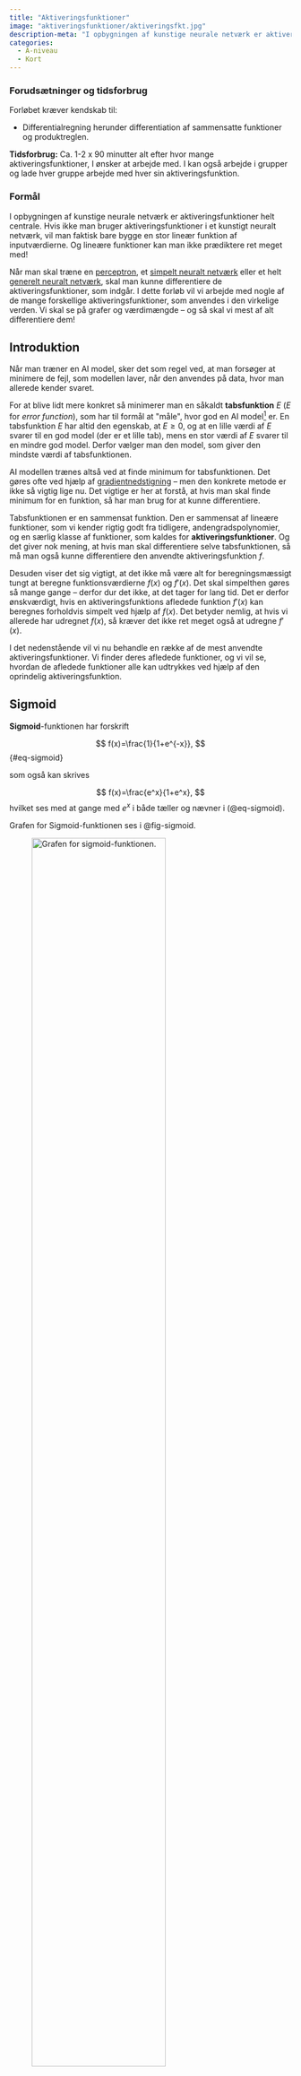 ```yaml
---
title: "Aktiveringsfunktioner"
image: "aktiveringsfunktioner/aktiveringsfkt.jpg"
description-meta: "I opbygningen af kunstige neurale netværk er aktiveringsfunktioner helt centrale. Og aktiveringsfunktioner skal differentieres -- det handler dette forløb om."
categories:
  - A-niveau
  - Kort
---
```


::: {.callout-caution collapse="true" appearance="minimal"}
### Forudsætninger og tidsforbrug
Forløbet kræver kendskab til:

+ Differentialregning herunder differentiation af sammensatte funktioner og produktreglen.

**Tidsforbrug:** Ca. 1-2 x 90 minutter alt efter hvor mange aktiveringsfunktioner, I ønsker at arbejde med. I kan også arbejde i grupper og lade hver gruppe arbejde med hver sin aktiveringsfunktion.

:::


::: {.purpose}

### Formål

I opbygningen af kunstige neurale netværk er aktiveringsfunktioner helt centrale. Hvis ikke man bruger aktiveringsfunktioner i et kunstigt neuralt netværk, vil man faktisk bare bygge en stor lineær funktion af inputværdierne. Og lineære funktioner kan man ikke prædiktere ret meget med!

Når man skal træne en [perceptron](../materialer/perceptron/perceptron.qmd), et [simpelt neuralt netværk](../materialer/simple_neurale_net/simple_neurale_net.qmd) eller et helt [generelt neuralt netværk](../materialer/neurale_net/neurale_net.qmd), skal man kunne differentiere de aktiveringsfunktioner, som indgår. I dette forløb vil vi arbejde med nogle af de mange forskellige aktiveringsfunktioner, som anvendes i den virkelige verden. Vi skal se på grafer og værdimængde -- og så skal vi mest af alt differentiere dem!

:::

## Introduktion

Når man træner en AI model, sker det som regel ved, at man forsøger at minimere de fejl, som modellen laver, når den anvendes på data, hvor man allerede kender svaret. 

For at blive lidt mere konkret så minimerer man en såkaldt **tabsfunktion** $E$ ($E$ for *error function*), som har til formål at \"måle\", hvor god en AI model[^1] er. En tabsfunktion $E$ har altid den egenskab, at $E \geq 0$, og at en lille værdi af $E$ svarer til en god model (der er et lille tab), mens en stor værdi af $E$ svarer til en mindre god model. Derfor vælger man den model, som giver den mindste værdi af tabsfunktionen. 

[^1]: Med AI model tænker vi her på en perceptron, et simplet neuralt netværk, et generelt neuralt netværk eller en anden form for funktion, som kan bruges til at prædiktere et eller andet.

AI modellen trænes altså ved at finde minimum for tabsfunktionen. Det gøres ofte ved hjælp af [gradientnedstigning](../materialer/gradientnedstigning/gradientnedstigning.qmd) -- men den konkrete metode er ikke så vigtig lige nu. Det vigtige er her at forstå, at hvis man skal finde minimum for en funktion, så har man brug for at kunne differentiere. 

Tabsfunktionen er en sammensat funktion. Den er sammensat af lineære funktioner, som vi kender rigtig godt fra tidligere, andengradspolynomier,  og en særlig klasse af funktioner, som kaldes for **aktiveringsfunktioner**. Og det giver nok mening, at hvis man skal differentiere selve tabsfunktionen, så må man også  kunne differentiere den anvendte aktiveringsfunktion $f$. 

Desuden viser det sig vigtigt, at det ikke må være alt for beregningsmæssigt tungt at beregne funktionsværdierne $f(x)$ og $f'(x)$. Det skal simpelthen gøres så mange gange -- derfor dur det ikke, at det tager for lang tid. Det er derfor ønskværdigt, hvis en aktiveringsfunktions afledede funktion $f'(x)$ kan beregnes forholdvis simpelt ved hjælp af $f(x)$. Det betyder nemlig, at hvis vi allerede har udregnet $f(x)$, så kræver det ikke ret meget også at udregne $f'(x)$.    

I det nedenstående vil vi nu behandle en række af de mest anvendte aktiveringsfunktioner. Vi finder deres afledede funktioner, og vi vil se, hvordan de afledede funktioner alle kan udtrykkes ved hjælp af den oprindelig aktiveringsfunktion.


## Sigmoid

**Sigmoid**-funktionen har forskrift

$$
f(x)=\frac{1}{1+e^{-x}},
$$ {#eq-sigmoid}

som også kan skrives

$$
f(x)=\frac{e^x}{1+e^x},
$$
hvilket ses med at gange med $e^x$ i både tæller og nævner i (@eq-sigmoid).

Grafen for Sigmoid-funktionen ses i @fig-sigmoid.

![Grafen for sigmoid-funktionen.](aktiveringsfunktioner/sigmoid.png){width=75% #fig-sigmoid}

Det ser på @fig-sigmoid ud som om, at værdimængden for $f$ er det åbne interval[^2] $(0,1)$. Det skrives

$$
Vm(f)=(0,1).
$$


Hvis du vil have et lidt bedre argument for det, kan du læse i boksen herunder.

[^2]: Bemærk, at det åbne interval $(0,1)$ også kan skrives $]0,1[$. 

::: {.callout-tip collapse="true" appearance="minimal"}

## Argument for værdimængden for $f$

Vi vil her argumentere for, at værdimængden for $f$ er $(0,1)$. Vi vil starte med at se, at funktionsværdierne for $f$ ligger mellem $0$ og $1$.

Da både tæller og nævner i (@eq-sigmoid) er positive, så må $f(x)>0$. Og da

$$
1<1+e^{-x}
$$
så må

$$
\frac{1}{1+e^{-x}}<\frac{1+e^{-x}}{1+e^{-x}}=1.
$$

Det vil sige, at
$$
0 < f(x) < 1
$$
og derfor må værdimængden for $f$ være en del af intervallet $(0,1)$. Det kan skrives sådan her

$$
Vm(f) \subseteq (0,1).
$$
Vi vil nu vise, at vi kan komme lige så tæt på $0$ og $1$, som det skal være. Det vil med andre ord sige, at værdimængden for $f$ \"fylder\" hele intervallet $(0,1)$ ud.


På figuren herunder ses grafen for $e^{-x}$.

![](aktiveringsfunktioner/exp_minusx.png){width=50% fig-align="center"}

Da $e^{-x}$ er en aftagende eksponentialfunktion vil

$$
e^{-x} \rightarrow 0 \quad \textrm{når} \quad x \rightarrow \infty
$$
og

$$
e^{-x} \rightarrow \infty \quad \textrm{når} \quad x \rightarrow -\infty.
$$

Det betyder, at
$$
\frac{1}{1+e^{-x}} \rightarrow 1 \quad \textrm{når} \quad x \rightarrow \infty
$$

og

$$
\frac{1}{1+e^{-x}} \rightarrow 0 \quad \textrm{når} \quad x \rightarrow -\infty.
$$

Alt i alt har vi altså argumenteret for, at værdimængden for $f$ er $(0,1)$.

:::

De følgende opgaver går ud på at vise, at

$$
f'(x)= \frac{e^{-x}}{(1+e^{-x})^2}
$$
og at $f'(x)$ kan udtrykkes ved hjælp af $f(x)$ på denne måde

$$
f'(x)= f(x)\cdot (1-f(x)).
$$

::: {.callout-note collapse="false" appearance="minimal"}

### Opgave 1: Differentiation af sigmoid-funktionen

Vi skal vise, at
$$
f'(x)= \frac{e^{-x}}{(1+e^{-x})^2}.
$$
Vi skal starte med at se, at vi kan tænke på sigmoid-funktionen
$$
f(x)=\frac{1}{1+e^{-x}}.
$$
som en \"dobbelt sammensat\" funktion. Sigmoid-funktionen består nemlig af en brøk på formen
$\frac{1}{x}$ og af eksponentialfunktionen $e^{-x}$. 

Gør følgende:

* Start med at opskrive differentialkvotienten for 
$$\frac{1}{x} \quad \textrm{og} \quad e^{-x}.$$

* Brug ovenstående til at vise, at
$$
f'(x)= \frac{e^{-x}}{(1+e^{-x})^2}.
$$

:::


::: {.callout-note collapse="false" appearance="minimal"}
### Opgave 2: Omskrivning af $f'(x)$ for sigmoid-funktionen

Vi skal nu vise, at
$$
f'(x)= f(x)\cdot (1-f(x)).
$$
når 
$$
f(x)=\frac{1}{1+e^{-x}}.
$$

* Start med at udregne 
$$1-f(x).$$
*Hint! Sæt på fælles brøkstreg ved at skrive $1$ som $\frac{1+e^{-x}}{1+e^{-x}}$*.

* Vis nu at
$$
f(x)\cdot (1-f(x)) = \frac{e^{-x}}{(1+e^{-x})^2}=f'(x).
$$
*Husk, at man ganger to brøker med hinanden ved at gange tæller med tæller og nævner med nævner.*

:::

## Softsign

**Softsign**-funktionen har forskrift

$$
f(x)=\frac{x}{1+|x|}.
$$
Husk på at $|x|$ betyder den numeriske værdi af $x$. Det vil sige

$$
|x| = 
\begin{cases}
x & \textrm{hvis } x \geq 0 \\ 
-x & \textrm{hvis } x < 0 \\ 
\end{cases}
$$ {#eq-numerisk_x}
Det betyder for eksempel at $|7|=7$ og $|-7|=7$. Grafen for $|x|$ ses i @fig-numerisk_x.

![Grafen for $|x|$.](aktiveringsfunktioner/numerisk_x.png){width=75% #fig-numerisk_x}

Grafen for softsign-funktionen $f$ ses i @fig-softsign.

![Grafen for softsign-funktionen.](aktiveringsfunktioner/softsign.png){width=75% #fig-softsign}

Da den numeriske værdi af $x$ indgår i forskriften, kunne man få den tanke, at $f$ måske hverken er kontinuert eller differentiabel i $0$. For eksempel kan man i @fig-numerisk_x se, at $|x|$ ikke er differentiabel i $0$. 

Men bruger vi definitionen på $|x|$, får vi

$$
f(x) = 
\begin{cases}
\frac{x}{1+x} & \textrm{hvis } x \geq 0 \\
\\
\frac{x}{1-x} & \textrm{hvis } x < 0 \\
\end{cases}
$$ {#eq-def_softsign}

Ud fra denne omskrivning kan man vise, at $f$ rent faktisk er kontinuert i $0$. Det kan du læse mere om i boksen herunder, hvis du har lyst.

På @fig-softsign ser det ud som om, at værdimængden for $f$ er $(-1,1)$ (også det argumenterer vi for i boksen):

$$
Vm(f) = (-1,1).
$$

Det vil sige, at hvis vi skal bruge softsign-funktionen som aktiveringsfunktion, så skal targetværdierne være $\pm 1$.



::: {.callout-tip collapse="true" appearance="minimal"}

## Argument for kontinuitet i $0$ og værdimængde for $f$

Lad os først argumentere for, at $f$ er kontinuert i $0$. For det første ser vi, at $f(0)=0/(1+0)=0$ og $f(x) \rightarrow 0$, når $x$ nærmer sig $0$ både fra højre og venstre. Det betyder, at $f$ *er* kontinuert i $0$.

Vi vil herefter indse, at funktionsværdierne for $f$ ligger i $(-1,1)$. Ser vi på definitionen i (@eq-def_softsign), kan vi se, at vi skal inddele i to tilfælde, nemlig $x \geq 0$ og $x<0$:

-   **Tilfælde 1**

    Hvis $x \geq 0$, så er
    $$
    f(x)= \frac{x}{1+x}.
    $$
    Her er både tæller og nævner positiv, og derfor vil $-1<0<f(x)$. Da
    $$
    x < 1+x
    $$
    og $1+x$ er positiv vil
    $$
    f(x)=\frac{x}{1+x}<\frac{1+x}{1+x}=1.
    $$
    Altså er $-1<f(x)<1$ i det tilfælde, hvor $x \geq 0$. 

-   **Tilfælde 2**

    Hvis $x<0$, så er
    $$
    f(x) = \frac{x}{1-x}.
    $$
    Her er tælleren negativ, mens nævneren er positiv. Det vil sige, at $f(x)<0<1$. Nu er
    $$
    x-1<x<0.
    $$
    Da $x-1<0$, vil $-(x-1)>0$, og vi kan derfor dividere ovenstående igennem med $-(x-1)$ uden at ændre på ulighedstegnet:
    $$
    \frac{x-1}{-(x-1)}<\frac{x}{-(x-1)}.
    $$
    Da venstre side giver $-1$ og $-(x-1)=1-x$ får vi
    $$
    -1 < \frac{x}{1-x}=f(x).
    $$
    Alt i alt har vi altså også i dette tilfælde vist, at
    $$
    -1 < f(x) < 1.
    $$

Det vil sige, at $Vm(f) \subseteq (-1,1)$. 

Vi vil nu vise, at værdimængden for $f$ \"fylder\" hele intervallet $(-1,1)$ ud. Vi ser, at for store positive værdier af $x$ vil
$$
f(x)= \frac{x}{1+x} \approx \frac{x}{x}=1
$$
og for store negative værdier af $x$ vil 
$$
f(x)= \frac{x}{1-x} \approx \frac{x}{-x}=-1
$$
Det betyder, at 
$$
f(x) \rightarrow 1 \quad \textrm{når} \quad x \rightarrow \infty
$$
og 

$$
f(x) \rightarrow -1 \quad \textrm{når} \quad x \rightarrow - \infty
$$
hvilket stemmer fint overens med @fig-softsign. 

Vi har hermed vist, at $Vm(f) = (-1,1).$

:::

I nedenstående opgaver skal vi vise, at

$$
f'(x)=\frac{1}{\left ( 1+ |x| \right )^2}
$$ {#eq-softsign_diff1}

og at den afledte kan findes ved hjælp af funktionsværdien selv på denne måde

$$
f'(x)=(1-|f(x)|)^2.
$$ {#eq-softsign_diff2}


::: {.callout-note collapse="false" appearance="minimal"}
### Opgave 3: Differentiation af softsign-funktionen

For at vise at
$$
f'(x)=\frac{1}{\left ( 1+ |x| \right )^2}
$$
vil vi starte med at bruge en brøkregneregel til at omskrive funktionsudtrykket i (@eq-def_softsign):

$$
f(x) = 
\begin{cases}
x \cdot \frac{1}{1+x} & \textrm{hvis } x \geq 0 \\
\\
x \cdot \frac{1}{1-x} & \textrm{hvis } x < 0 \\
\end{cases}
$$ {#eq-def_softsign2}



* Antag først, at $x > 0$ og vis ved hjælp af produktreglen for differentiation, at
$$
f'(x)=\frac{1}{(1+x)^2} = \frac{1}{(1+|x|)^2}.
$$ {#eq-diff1_sigmoid}
*OBS! Du får på et tidspunkt brug for at sætte på fælles brøkstreg -- fællesnævneren er her $(1+x)^2$.*

* Antag nu, at $x<0$ og vis igen ved hjælp af produktreglen for differentiation at
$$
f'(x)=\frac{1}{(1-x)^2} = \frac{1}{(1+|x|)^2}.
$$ {#eq-diff2_sigmoid}

* Antag slutteligt, at $x=0$ og indsæt $x=0$ i både (@eq-diff1_sigmoid) og (@eq-diff2_sigmoid) og se, at du får det samme. Da $f'(0)$ giver det samme for de to grene af funktionen, siger man, at funktionen også er differentiabel i $x=0$.

* Tegn grafen for $f'$. Synes du, at det ser ud som om, at $f'$ er differentiabel?
:::


::: {.callout-note collapse="false" appearance="minimal"}
### Opgave 4: Omskrivning af $f'(x)$ for softsign-funktionen

Vi vil nu vise, at den afledede af softsign-funktionen kan udtrykkes ved hjælp af softsign-funktionen selv:
$$
f'(x)=(1-|f(x)|)^2.
$$

* Start med at overvise dig selv om, at
$$
|f(x)|=f(|x|)
$$
ved at bruge definitionen i (@eq-numerisk_x).

* Vis at 
$$
(1-f(|x|))^2 = \frac{1}{(1+|x|)^2}=f'(x)
$$
*Hint! Skriv $1$ som $\frac{1+|x|}{1+|x|}$.*

:::

## Hyperbolsk tangens

Funktionen hyperbolsk tangens, $\tanh$, har forskrift
$$
\tanh(x) = \frac{e^x-e^{-x}}{e^x+e^{-x}}
$$


Grafen for hyperbolsk tangens er vist i @fig-tanh.

![Grafen for hyperbolsk tangens.](aktiveringsfunktioner/tanh.png){width=75% #fig-tanh}

Ifølge figuren ser det ud til, at $Vm(f)=(-1,1)$. Det argumenterer vi nærmere for i boksen herunder.

::: {.callout-tip collapse="true" appearance="minimal"}

## Argument for værdimængden for $\tanh$

Vi starter med at vise, at

$$
-1 < \tanh(x) < 1.
$$
Da 
$$
- e^x - e^{-x} <e^x - e^{-x} < e^x + e^{-x}
$$
og $e^x + e^{-x}>0$ vil

$$
-1 = \frac{- e^x - e^{-x}}{e^x + e^{-x}} < \frac{e^x - e^{-x}}{e^x + e^{-x}} < \frac{e^x + e^{-x}}{e^x + e^{-x}} = 1.
$$
Altså er $-1 < \tanh(x)<1$. Vi mangler kun at argumentere for, at værdimængden for $\tanh$ \"fylder\" hele intervallet $(-1,1)$ ud.

På figuren herunder ses grafen for den voksende eksponentialfunktion $e^x$ (blå) og for den aftagende eksponentialfunktion $e^{-x}$ (grøn).

![](aktiveringsfunktioner/exp_plusminusx.png){width=50% fig-align="center"}

Her ses det, at for store positive værdier af $x$ er $e^{-x} \approx 0$. Det vil sige, at for store positive værdier af $x$ er

$$
\tanh(x)=\frac{e^x-e^{-x}}{e^x+e^{-x}} \approx \frac{e^x-0}{e^x+0}=\frac{e^x}{e^x}=1.
$$

Omvendt gælder for store negative værdier af $x$ er $e^x \approx 0$. Det vil sige, at for store negative værdier af $x$ er

$$
\tanh(x)=\frac{e^x-e^{-x}}{e^x+e^{-x}} \approx \frac{0-e^{-x}}{0+e^{-x}}=\frac{-e^{-x}}{e^{-x}}=-1.
$$
Det betyder, at 
$$
\tanh(x) \rightarrow 1 \quad \textrm{når} \quad x \rightarrow \infty
$$
og 

$$
\tanh(x) \rightarrow -1 \quad \textrm{når} \quad x \rightarrow - \infty
$$
hvilket stemmer fint overens med @fig-tanh. Man siger for øvrigt, at linjerne med ligning $y=-1$ og $y=1$ er vandrette asymptoter.

Altså har vi vist, at
$$
Vm(\tanh)=(-1,1).
$$





:::

I nedenstående opgave skal vi vise, at $\tanh$ differentieret er

$$
\tanh'(x)=1-\left ( \tanh(x) \right )^2. 
$$

For at bevise det er det nemmeste at bruge kvotientreglen for differentiation. Måske har du hørt om den -- måske har du ikke. Men her kommer den:

::: {.highlight }

**Kvotientreglen for differentiation **

$$
\left ( \frac{f}{g}\right)'(x) = \frac{f'(x) \cdot g(x)-f(x) \cdot g'(x)}{(g(x))^2}, \quad g(x) \neq 0
$$
:::

::: {.callout-note collapse="false" appearance="minimal"}
### Opgave 5: Differentiation af tanh-funktionen og omskrivning

Vi skal vise, at tangens hyperbolsk
$$
\tanh(x)=\frac{e^x-e^{-x}}{e^x+e^{-x}}
$$
differentieret er
$$
\tanh'(x)=1-\left ( \tanh(x) \right )^2. 
$$

* Brug kvotientreglen for differentiation til at vise, at
$$
\tanh'(x)= 1 - \left (\frac{e^x-e^{-x}}{e^x+e^{-x}} \right)^2
$$
*Hint! På et tidspunkt får du brug for brøkregnereglen $\frac{a+b}{c}=\frac{a}{c}+\frac{b}{c}$.*

* Brug definitionen af tangens hyperbolsk til at indse at
$$
\tanh'(x)=1-\left ( \tanh(x) \right )^2. 
$$
:::


## ReLU

Aktiveringsfunktionen **ReLU** som står for **Reflected Linear Unit** har forskrift

$$
f(x) = 
\begin{cases}
x & \textrm{hvis } x > 0 \\ 
0 & \textrm{hvis } x \leq 0 \\ 
\end{cases}
$$
og grafen for ReLU-funktionen ses i @fig-ReLU.

![Grafen for ReLU-funktionen.](aktiveringsfunktioner/ReLU.png){width=75% #fig-ReLU}

Værdimængden for ReLU-funktionen er $[0, \infty)$.

Det er ret tydeligt, at ReLU-funktionen ikke er differentiabel i $0$. Men hvis vi definerer, at 
$f'(0)$ skal være $0$ så ses det nemt, at

$$
f'(x) = 
\begin{cases}
1 & \textrm{hvis } x > 0 \\ 
0 & \textrm{hvis } x \leq 0 \\ 
\end{cases}.
$$

ReLU-funktionen adskiller sig fra de andre aktiveringsfunktioner ved, at værdimængden er ubegrænset. Hvis man ønsker at bruge aktiveringsfunktionen til at modellere en sandsynlighed, som beskrevet tidligere, så dur det selvfølgelig ikke. Men i praksis viser ReLU-funktionen sig at være utrolig anvendelig som aktiveringsfunktion i de skjulte lag i kunstige neurale netværk. For det første kan nogle af de andre aktiveringsfunktioner resultere i det, vi i afsnittet om [valg af tabsfunktion](../neurale_net/neurale_net.qmd#valg-af-tabsfunktion) i noten om kunstige neurale netværk, kalder for *slow learning*. Det betyder kort sagt, at det går for langsomt med at finde minimum for tabsfunktionen. Dét problem har ReLU-funktionen ikke. For det andet er det meget hurtigt og nemt at udregne både ReLU-funktionen selv og også dens afledede. Det er for eksempel til sammenligning beregningsmæssigt tungere at udregne sigmoid-funktionen og dennes afledede. Hvis man har et netværk med millioner af neuroner, så er denne beregningsmæssige forskel ikke uvæsentlig.

For yderligere læsning henviser vi til referencerne i afsnittet [videre læsning](aktiveringsfunktioner.qmd#sec-videre).

## Overblik

I tabellen herunder finder du et overblik over de forskellige aktiveringsfunktioner, som vi har behandlet ovenfor.

| Navn | $f(x)$ | Graf | $Vm(f)$ | $f'(x)$ |
|:------:|:------:|:------:|:------:|:------:|:------:|
| Sigmoid | $\frac{1}{1+e^{-x}}$ | ![](aktiveringsfunktioner/sigmoid.png) | $(0,1)$ | $f(x)\cdot(1-f(x))$ |
| Softsign | $\frac{x}{1+|x|}$ | ![](aktiveringsfunktioner/softsign.png) | $(-1,1)$ | $(1-|f(x)|)^2$ | 
| Hyperbolsk tangens | $\frac{e^x-e^{-x}}{e^x+e^{-x}}$ | ![](aktiveringsfunktioner/tanh.png) | $(-1,1)$ | $1-\left ( \tanh(x) \right )^2$| 
| ReLU | $\begin{cases}
x & \textrm{hvis } x > 0 \\ 
0 & \textrm{hvis } x \leq 0 \\ 
\end{cases}$ | ![](aktiveringsfunktioner/ReLU.png) | $[0,\infty)$ | $\begin{cases}
1 & \textrm{hvis } x > 0 \\ 
0 & \textrm{hvis } x \leq 0 \\ 
\end{cases}$| 

## Videre læsning {#sec-videre}

* [Activation Functions in Neural Networks: With 15 examples](https://encord.com/blog/activation-functions-neural-networks/)
* [RELU and SIGMOID Activation Functions in a Neural Network](https://www.shiksha.com/online-courses/articles/relu-and-sigmoid-activation-function/)
